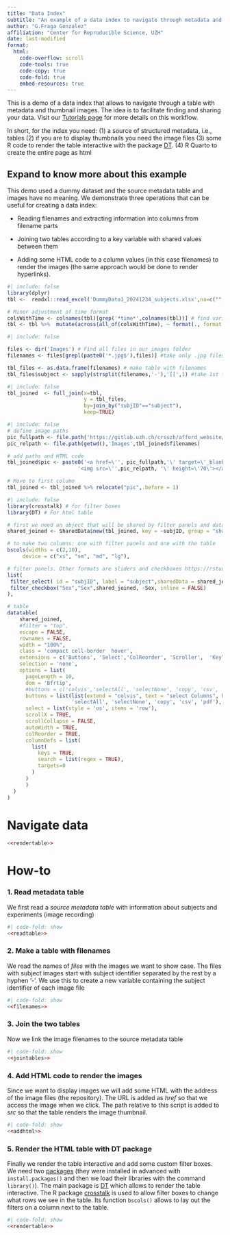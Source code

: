 ```yaml
---
title: "Data Index"
subtitle: "An example of a data index to navigate through metadata and preview images" 
author: "G.Fraga Gonzalez"
affiliation: "Center for Reproducible Science, UZH"
date: last-modified
format: 
  html:
    code-overflow: scroll
    code-tools: true
    code-copy: true
    code-fold: true
    embed-resources: true
---
```


This is a demo of a data index that allows to navigate through a table with metadata and thumbnail images. The idea is to facilitate finding and sharing your data. Visit our [Tutorials page]('.\contents\tutorials\index.qmd') for more details on this workflow.

In short, for the index you need: (1) a source of structured metadata, i.e., tables (2) if you are to display thumbnails you need the image files (3) some R code to render the table interactive with the package [DT](https://rstudio.github.io/DT/). (4) R Quarto to create the entire page as html

::: {.callout-note collapse=true}
## Expand to know more about this example 
This demo used a dummy dataset and the source metadata table and images have no meaning. We demonstrate three operations that can be useful for creating a data index:

-   Reading filenames and extracting information into columns from filename parts

-   Joining two tables according to a key variable with shared values between them

-   Adding some HTML code to a column values (in this case filenames) to render the images (the same approach would be done to render hyperlinks).
:::


```r
#| include: false
library(dplyr)
tbl <-  readxl::read_excel('DummyData1_20241234_subjects.xlsx',na=c("","N/A"))

# Minor adjustment of time format
colsWithTime <- colnames(tbl)[grep('*time*',colnames(tbl))] # find variables with 
tbl <- tbl %>%  mutate(across(all_of(colsWithTime), ~ format(., format = "%H:%M")))

```

```r
#| include: false

files <- dir('Images') # Find all files in our images folder
filenames <- files[grepl(paste0('*.jpg$'),files)] #take only .jpg files

tbl_files <- as.data.frame(filenames) # make table with filenames
tbl_files$subject <- sapply(strsplit(filenames,'-'),'[[',1) #take 1st filename part
```

```r
#| include: false
tbl_joined  <- full_join(x=tbl,
                         y = tbl_files,
                         by=join_by("subjID"=="subject"),
                         keep=TRUE)

```

```r
#| include: false
# define image paths
pic_fullpath <- file.path('https://gitlab.uzh.ch/crsuzh/afford_website/-/tree/master/Docs/contents/ORD_index/Images',tbl_joined$filenames)
pic_relpath <- file.path(getwd(),'Images',tbl_joined$filenames)

# add paths and HTML code 
tbl_joined$pic <- paste0('<a href=\'', pic_fullpath,'\' target=\'_blank\'>', 
                       '<img src=\'',pic_relpath, '\' height=\'70\'></a>')

# Move to first column
tbl_joined <- tbl_joined %>% relocate("pic",.before = 1)

```

```r
#| include: false 
library(crosstalk) # for filter boxes
library(DT) # For html table

# first we need an object that will be shared by filter panels and datatable 
shared_joined <- SharedData$new(tbl_joined, key = ~subjID, group = "shared_obj")

# to make two columns: one with filter panels and one with the table
bscols(widths = c(2,10),
     device = c("xs", "sm", "md", "lg"),

# filter panels. Other formats are sliders and checkboxes https://rstudio.github.io/crosstalk/using.html
list(
 filter_select( id = "subjID", label = "subject",sharedData = shared_joined, group = ~subjID),
 filter_checkbox("Sex","Sex",shared_joined, ~Sex, inline = FALSE)
),

# table
datatable(
    shared_joined,
    #filter = "top",
    escape = FALSE,
    rownames = FALSE,
    width = "100%",
    class = 'compact cell-border  hover', 
    extensions = c('Buttons', 'Select','ColReorder', 'Scroller',  'KeyTable'),
    selection = 'none',
    options = list(
      pageLength = 10,
      dom = 'Bfrtip',
      #buttons = c('colvis','selectAll', 'selectNone', 'copy', 'csv', 'pdf'),  
      buttons = list(list(extend = "colvis", text = "select Columns", background='yellow'),
                     'selectAll', 'selectNone', 'copy', 'csv', 'pdf'), 
      select = list(style = 'os', items = 'row'),
      scrollX = TRUE,
      scrollCollapse = FALSE,  
      autoWidth = TRUE,
      colReorder = TRUE,
      columnDefs = list(
        list(
          keys = TRUE,
          search = list(regex = TRUE),
          targets=0
        )
      )
      )
  ) 
)


```

::: {.panel-tabset}
# Navigate data {.unnumbered}
```r
<<rendertable>>
```

# How-to 

### 1. Read metadata table
We first read a *source metadata table* with information about subjects and experiments (image recording)
```r
#| code-fold: show
<<readtable>>
```

### 2. Make a table with filenames 
We read the names of *files* with the images we want to show case. The files with subject images start with subject identifier separated by the rest by a hyphen '-'. We use this to create a new variable containing the subject identifier of each image file
```r
#| code-fold: show
<<filenames>>
```

### 3. Join the two tables 
Now we link the image filenames to the source metadata table
```r
#| code-fold: show
<<jointables>>
```

 
### 4. Add HTML code to render the images
Since we want to display images we will add some HTML with the address of the image files (the repository). The URL is added as *href * so that we access the image when we click. The path relative to this script is added to *src* so that the table renders the image thumbnail. 
```r
#| code-fold: show
<<addhtml>>
```


### 5. Render the HTML table with DT package
Finally we render the table interactive and add some custom filter boxes. We need two  [packages](https://r-pkgs.org/) (they were installed in advanced with `install.packages()` and then we load their libraries with the command `library()`). The main package is [DT](https://rstudio.github.io/DT/) which allows to render the table interactive. The R package [crosstalk](https://rstudio.github.io/crosstalk/) is used to allow filter boxes to change what rows we see in the table. Its function `bscols()` allows to lay out the filters on a column next to the table. 

```r
#| code-fold: show
<<rendertable>>
```

::: 
